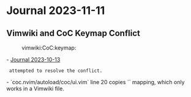 = Journal 2023-11-11 =

== Vimwiki and CoC Keymap Conflict ==
:vimwiki:CoC:keymap:

- [[2023-10-13#Vimwiki and CoC Keymap Conflict|Journal 2023-10-13]]
  attempted to resolve the conflict.
- `coc.nvim/autoload/coc/ui.vim` line 20 copies `<CR>` mapping, which only works in a Vimwiki file.
